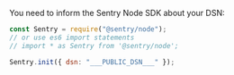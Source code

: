 You need to inform the Sentry Node SDK about your DSN:

```javascript
const Sentry = require("@sentry/node");
// or use es6 import statements
// import * as Sentry from '@sentry/node';

Sentry.init({ dsn: "___PUBLIC_DSN___" });
```
